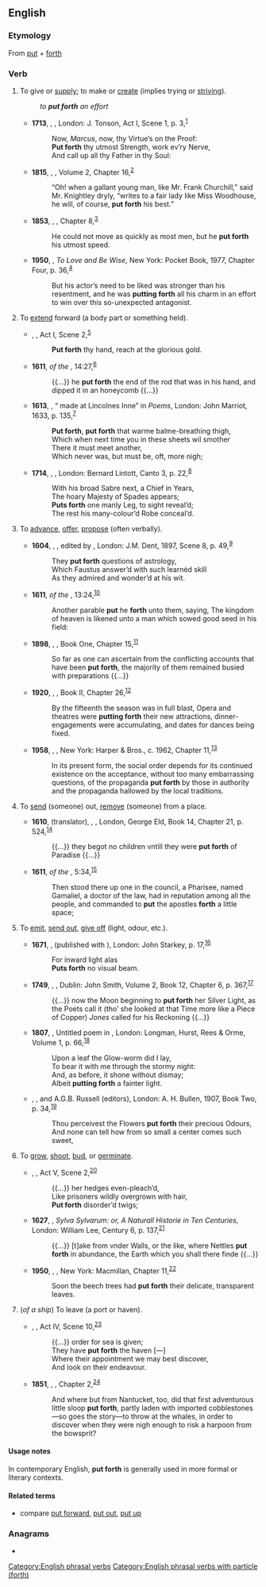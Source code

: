 ==English==

===Etymology===
From [[put]] + [[forth]]

===Verb===
{{en-verb|put<,,put> forth}}

# {{lb|en|transitive}} To give or [[supply]]; to make or [[create]] (implies trying or [[strive|striving]]).
#: ''to '''put forth''' an effort''
#* '''1713''', {{w|Joseph Addison}}, ''{{w|Cato, a Tragedy}}'', London: J. Tonson, Act I, Scene 1, p. 3,<sup>[http://name.umdl.umich.edu/004798045.0001.000]</sup>
#*: Now, ''Marcus'', now, thy Virtue’s on the Proof:
#*: '''Put forth''' thy utmost Strength, work ev’ry Nerve,
#*: And call up all thy Father in thy Soul:
#* '''1815''', {{w|Jane Austen}}, ''{{w|Emma (novel)|Emma}}'', Volume 2, Chapter 16,<sup>[http://www.gutenberg.org/files/158/158-h/158-h.htm]</sup>
#*: “Oh! when a gallant young man, like Mr. Frank Churchill,” said Mr. Knightley dryly, “writes to a fair lady like Miss Woodhouse, he will, of course, '''put forth''' his best.”
#* '''1853''', {{w|Elizabeth Gaskell}}, ''{{w|Ruth (novel)|Ruth}}'', Chapter 8,<sup>[http://www.gutenberg.org/files/4275/4275-h/4275-h.htm]</sup>
#*: He could not move as quickly as most men, but he '''put forth''' his utmost speed.
#* '''1950''', {{w|Josephine Tey}}, ''To Love and Be Wise'', New York: Pocket Book, 1977, Chapter Four, p. 36,<sup>[https://archive.org/details/tolovebewise00jose]</sup>
#*: But his actor’s need to be liked was stronger than his resentment, and he was '''putting forth''' all his charm in an effort to win over this so-unexpected antagonist.
# {{lb|en|transitive}} To [[extend]] forward (a body part or something held).
#* {{circa|1590}} {{w|William Shakespeare}}, ''{{w|Henry VI, Part 2}}'', Act I, Scene 2,<sup>[http://www.opensourceshakespeare.org/views/plays/play_view.php?WorkID=henry6p2&Act=1&Scene=2&Scope=scene]</sup>
#*: '''Put forth''' thy hand, reach at the glorious gold.
#* '''1611''', ''{{w|King James Version}} of the {{w|Bible}}'', {{w|Books of Samuel|1 Samuel}} 14:27,<sup>[https://www.biblegateway.com/passage/?search=1%20Samuel+14&version=KJV]</sup>
#*: {{...}} he '''put forth''' the end of the rod that was in his hand, and dipped it in an honeycomb {{...}}
#* '''1613''', {{w|John Donne}}, “{{w|Epithalamium|Epithalamion}} made at Lincolnes Inne” in ''Poems'', London: John Marriot, 1633, p. 135,<sup>[http://name.umdl.umich.edu/A69225.0001.001]</sup>
#*: '''Put forth''', '''put forth''' that warme balme-breathing thigh,
#*: Which when next time you in these sheets wil smother
#*: There it must meet another,
#*: Which never was, but must be, oft, more nigh;
#* '''1714''', {{w|Alexander Pope}}, ''{{w|The Rape of the Lock}}'', London: Bernard Lintott, Canto 3, p. 22,<sup>[http://name.umdl.umich.edu/004809311.0001.000]</sup>
#*: With his broad Sabre next, a Chief in Years,
#*: The hoary Majesty of Spades appears;
#*: '''Puts forth''' one manly Leg, to sight reveal’d;
#*: The rest his many-colour’d Robe conceal’d.
# {{lb|en|transitive}} To [[advance]], [[offer]], [[propose]] (often verbally).
#* '''1604''', {{w|Christopher Marlowe}}, ''{{w|Doctor Faustus (play)|Doctor Faustus}}'', edited by {{w|Israel Gollancz}}, London: J.M. Dent, 1897, Scene 8, p. 49,<sup>[https://archive.org/details/tragicalhistoryofdoc00marluoft]</sup>
#*: They '''put forth''' questions of astrology,
#*: Which Faustus answer’d with such learnèd skill
#*: As they admired and wonder’d at his wit.
#* '''1611''', ''{{w|King James Version}} of the {{w|Bible}}'', {{w|Gospel of Matthew|Matthew}} 13:24,<sup>[https://www.biblegateway.com/passage/?search=Matthew+13&version=KJV]</sup>
#*: Another parable '''put''' he '''forth''' unto them, saying, The kingdom of heaven is likened unto a man which sowed good seed in his field:
#* '''1898''', {{w|H. G. Wells}}, ''{{w|The War of the Worlds}}'', Book One, Chapter 15,<sup>[http://www.gutenberg.org/files/36/36-h/36-h.htm]</sup>
#*:  So far as one can ascertain from the conflicting accounts that have been '''put forth''', the majority of them remained busied with preparations {{...}}
#* '''1920''', {{w|Edith Wharton}}, ''{{w|The Age of Innocence}}'', Book II, Chapter 26,<sup>[http://www.gutenberg.org/files/541/541-h/541-h.htm]</sup>
#*:  By the fifteenth the season was in full blast, Opera and theatres were '''putting forth''' their new attractions, dinner-engagements were accumulating, and dates for dances being fixed.
#* '''1958''', {{w|Aldous Huxley}}, ''{{w|Brave New World|Brave New World Revisited}}'', New York: Harper & Bros., c. 1962, Chapter 11,<sup>[http://www.fadedpage.com/books/20170658/html.php]</sup>
#*:  In its present form, the social order depends for its continued existence on the acceptance, without too many embarrassing questions, of the propaganda '''put forth''' by those in authority and the propaganda hallowed by the local traditions.
# {{lb|en|transitive|obsolete}} To [[send]] (someone) out, [[remove]] (someone) from a place.
#* '''1610''', {{w|John Healey (translator)|John Healey}} (translator), ''{{w|Augustine of Hippo|St. Augustine}}, {{w|The City of God (book)|Of the Citie of God}}'', London, George Eld, Book 14, Chapter 21, p. 524,<sup>[http://name.umdl.umich.edu/A22641.0001.001]</sup>
#*: {{...}} they begot no children vntill they were '''put forth''' of Paradise {{...}}
#* '''1611''', ''{{w|King James Version}} of the {{w|Bible}}'', {{w|Book of Acts|Acts}} 5:34,<sup>[https://www.biblegateway.com/passage/?search=Acts+5&version=KJV]</sup>
#*: Then stood there up one in the council, a Pharisee, named Gamaliel, a doctor of the law, had in reputation among all the people, and commanded to '''put''' the apostles '''forth''' a little space;
# {{lb|en|transitive}} To [[emit]], [[send out]], [[give off]] (light, odour, etc.).
#* '''1671''', {{w|John Milton}}, ''{{w|Samson Agonistes}}'' (published with ''{{w|Paradise Regained}}''), London: John Starkey, p. 17,<sup>[https://archive.org/details/paradiseregaindp00milt_0]</sup>
#*: For inward light alas
#*: '''Puts forth''' no visual beam.
#* '''1749''', {{w|Henry Fielding}}, ''{{w|The History of Tom Jones, a Foundling}}'', Dublin: John Smith, Volume 2, Book 12, Chapter 6, p. 367,<sup>[http://name.umdl.umich.edu/004794856.0001.002]</sup>
#*: {{...}} now the Moon beginning to '''put forth''' her Silver Light, as the Poets call it (tho’ she looked at that Time more like a Piece of Copper) ''Jones'' called for his Reckoning {{...}}
#* '''1807''', {{w|William Wordsworth}}, Untitled poem in ''{{w|Poems, in Two Volumes}}'', London: Longman, Hurst, Rees & Orme, Volume 1, p. 66,<sup>[https://catalog.hathitrust.org/Record/100115327]</sup>
#*: Upon a leaf the Glow-worm did I lay,
#*: To bear it with me through the stormy night:
#*: And, as before, it shone without dismay;
#*: Albeit '''putting forth''' a fainter light.
#* {{circa|1811}} {{w|William Blake}}, ''{{w|Milton: A Poem in Two Books}}'', {{w|Eric Maclagan|E.R.D. Maclagan}} and A.G.B. Russell (editors), London: A. H. Bullen, 1907, Book Two, p. 34,<sup>[https://archive.org/details/propheticbooksof00blak]</sup>
#*: Thou perceivest the Flowers '''put forth''' their precious Odours,
#*: And none can tell how from so small a center comes such sweet,
# {{lb|en|transitive|intransitive}} To [[grow]], [[shoot]], [[bud]], or [[germinate]].
#* {{circa|1598}} {{w|William Shakespeare}}, ''{{w|Henry V (play)|Henry V}}'', Act V, Scene 2,<sup>[http://www.opensourceshakespeare.org/views/plays/play_view.php?WorkID=henry5&Act=5&Scene=2&Scope=scene]</sup>
#*: {{...}}  her hedges even-pleach’d,
#*: Like prisoners wildly overgrown with hair,
#*: '''Put forth''' disorder’d twigs;
#* '''1627''', {{w|Francis Bacon}}, ''Sylva Sylvarum: or, A Naturall Historie in Ten Centuries'', London: William Lee, Century 6, p. 137,<sup>[http://name.umdl.umich.edu/A01552.0001.001]</sup>
#*: {{...}} [t]ake from vnder Walls, or the like, where Nettles '''put forth''' in abundance, the Earth which you shall there finde {{...}}
#* '''1950''', {{w|C. S. Lewis}}, ''{{w|The Lion, the Witch and the Wardrobe}}'', New York: Macmillan, Chapter 11,<sup>[http://fadedpage.com/books/201410B2/html.php]</sup>
#*: Soon the beech trees had '''put forth''' their delicate, transparent leaves.
# {{lb|en|transitive|intransitive}} (''of a ship'') To leave (a port or haven).
#* {{circa|1606}} {{w|William Shakespeare}}, ''{{w|Antony and Cleopatra}}'', Act IV, Scene 10,<sup>[http://www.opensourceshakespeare.org/views/plays/play_view.php?WorkID=antonycleo&Act=4&Scene=10&Scope=scene]</sup>
#*: {{...}} order for sea is given;
#*: They have '''put forth''' the haven [—]
#*: Where their appointment we may best discover,
#*: And look on their endeavour.
#* '''1851''', {{w|Herman Melville}}, ''{{w|Moby-Dick}}'', Chapter 2,<sup>[http://www.gutenberg.org/files/2701/2701-h/2701-h.htm]</sup>
#*: And where but from Nantucket, too, did that first adventurous little sloop '''put forth''', partly laden with imported cobblestones—so goes the story—to throw at the whales, in order to discover when they were nigh enough to risk a harpoon from the bowsprit?

====Usage notes====
In contemporary English, '''put forth''' is generally used in more formal or literary contexts.

====Related terms====
* compare [[put forward]], [[put out]], [[put up]]

===Anagrams===
* {{anagrams|en|a=fhoprttu|forthput}}

[[Category:English phrasal verbs]]
[[Category:English phrasal verbs with particle (forth)]]